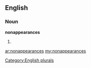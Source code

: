 ==English==

===Noun===
'''nonappearances'''

# {{plural of|[[nonappearance]]}}

[[Category:English plurals]]

[[ar:nonappearances]]
[[my:nonappearances]]